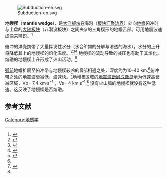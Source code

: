 {{multiple issues|
{{cleanup-jargon|time=2016-08-20T23:56:16+00:00}}
{{expand|time=2016-08-20T23:56:16+00:00}}
{{expert|time=2016-08-20T23:56:16+00:00}}
}}
[[File:Subduction-en.svg|thumb]]

'''地幔楔'''（'''mantle wedge''')，是[[大洋板块|大洋板块]]在海沟（[[板块汇聚边界|板块汇聚边界]]）处向[[地幔|地幔]]俯冲时与上盘的[[大陆板块|大陆板块]]（非潜没板块）之间夹杂的三角楔形的地幔舌部。可用地震波速成像来辨识。<ref name="Weins 2008">{{cite journal|last=Weins|first=A. D. |author2=Conder, A. J. |author3=Faul H. U.|title=The seismic structure and dynamics of the mantle wedge|journal=Annual Review of Earth and Planetary Sciences|year=2008|volume=10.1146}}</ref>  

俯冲的洋壳携带了大量挥发性水分（水合矿物的分解与渗透的海水），水分的上升将降低其上的地幔楔的熔化温度。<ref>{{cite journal|last=Kelley|first=K.|author2=Plank, T. |author3=Newman, S. |author4=Stolper, E. |author5=Grove, T. |author6=Parman, S. |author7=Hauri, E. |title=Mantle melting as a function of water content beneath the Mariana arc|journal=Journal of Petrology|year=2010|volume=51|issue=8|pages=1711–1738|doi=10.1093/petrology/egq036}}</ref><ref name=Keken>{{cite journal|doi=10.1016/S0012-821X(03)00460-6|url=http://www.geo.lsa.umich.edu/~keken/papers/frontiers03/vanKeken_EPSL03.pdf|title=The structure and dynamics of the mantle wedge|year=2003|last1=Van Keken|first1=Peter E|journal=Earth and Planetary Science Letters|volume=215|issue=3–4|pages=323–338|bibcode=2003E&PSL.215..323V|deadurl=yes|archiveurl=https://web.archive.org/web/20110721170638/http://www.geo.lsa.umich.edu/~keken/papers/frontiers03/vanKeken_EPSL03.pdf|archivedate=2011-07-21|access-date=2016-08-20}}</ref><ref>{{cite journal|last=Kimura|first=J.|author2=Yoshida, T.|title=Contributions of slab fluid, mantle wedge and crust to the origin of quaternary lavas in the NE Japan arc|journal=Journal of petrology|year=2006|volume=47|issue=11|pages=2185–2232|doi=10.1093/petrology/egl041}}</ref>
地幔楔的流动导致的减压也有助于其熔化。熔融的地幔楔上升形成了火山活动。<ref name="Hirshmann 2012">{{cite journal|last=Hirshmann|first=M. M.|title=Ironing out the oxidation of earth's mantle|journal=Science Magazine|year=2012|volume=10.1126}}</ref>


[[弧前|弧前]]地幔扩展至俯冲带与地幔楔较冷的鼻部相遇之处，深度约为10–40 km.<ref name="Weins 2008"/>俯冲带之处的地震波衰减低，波速快。<ref name="Stachnik 2004">{{cite journal|last=Stachnik|first=J. C.|author2=Abers, A. G.|title=Seismic attenuation and mantle wedge temperatures in the Alaska subduction zone|journal=Journal of geophysical research|year=2004|volume=10|issue=B10304}}</ref>地幔楔区域的[[地震波断层成像|地震波断层成像]]显示为低速高衰减区域，Vp= 7.4 km·s<sup>−1</sup> ，Vs= 4 km·s<sup>−1</sup>.<ref name="Weins 2008"/> 没有火山弧的地幔楔就没有这种低速。这反映了地幔楔是否熔融。

 

==参考文献==
<references/>
[[Category:地质学|Category:地质学]]